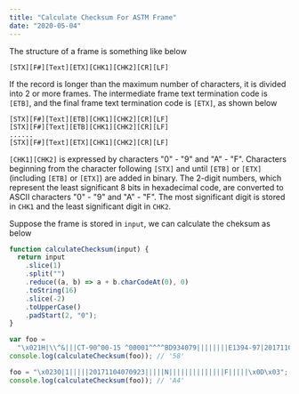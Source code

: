 ```yaml
---
title: "Calculate Checksum For ASTM Frame"
date: "2020-05-04"
---
```


The structure of a frame is something like below

```none
[STX][F#][Text][ETX][CHK1][CHK2][CR][LF]
```

If the record is longer than the maximum number of characters, it is divided into 2 or more frames. The intermediate frame text termination code is `[ETB]`, and the final frame text termination code is `[ETX]`, as shown below

```none
[STX][F#][Text][ETB][CHK1][CHK2][CR][LF]
[STX][F#][Text][ETB][CHK1][CHK2][CR][LF]
......
[STX][F#][Text][ETX][CHK1][CHK2][CR][LF]
```

`[CHK1][CHK2]` is expressed by characters "0" - "9" and "A" - "F". Characters beginning from the character following `[STX]` and until `[ETB]` or `[ETX]` (including `[ETB]` or `[ETX]`) are added in binary. The 2-digit numbers, which represent the least significant 8 bits in hexadecimal code, are converted to ASCII characters "0" - "9" and "A" - "F". The most significant digit is stored in `CHK1` and the least significant digit in `CHK2`.

Suppose the frame is stored in `input`, we can calculate the cheksum as below

```js
function calculateChecksum(input) {
  return input
    .slice(1)
    .split("")
    .reduce((a, b) => a + b.charCodeAt(0), 0)
    .toString(16)
    .slice(-2)
    .toUpperCase()
    .padStart(2, "0");
}

var foo =
  "\x021H|\\^&|||CT-90^00-15 ^00001^^^^BD934079||||||||E1394-97|20171104070923\x0D\x03";
console.log(calculateChecksum(foo)); // '58'

foo = "\x023O|1|||||20171104070923|||||N||||||||||||||F|||||\x0D\x03";
console.log(calculateChecksum(foo)); // 'A4'
```
